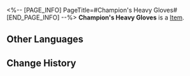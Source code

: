 <%-- [PAGE_INFO]
PageTitle=#Champion's Heavy Gloves#
[END_PAGE_INFO] --%>
{{Item Infobox
|id          = 41052
|image       = Item Champion's Heavy Gloves.png
|type        = 
|invCategory = Relics
|rarity      = 3
|effect      = 
|description = A pair of boxing gloves kept in excellent condition. Some slight wear doesn't hinder their effectiveness.
|source1     = [[Cavern of Corrosion: Silvermane Guard Restricted Zone]]
}}
'''Champion's Heavy Gloves''' is a [[Item]].

==Other Languages==
{{Other Languages
|en   = Champion's Heavy Gloves
|zhs  = 拳王的重炮拳套
|zht  = 拳王的重炮拳套
|ja   = チャンピオンの重砲グローブ
|ko   = 격투왕의 대포 글러브
|es   = Guantes pesados de la campeona
|fr   = Gants de championne
|ru   = Тяжёлые перчатки чемпиона
|th   = Champion's Heavy Gloves
|vi   = Găng Tay Pháo Của Quyền Vương
|de   = Schwere Handschuhe des Champions
|id   = Champion's Heavy Gloves
|pt   = Luvas Pesadas da Campeã
}}

==Change History==
{{Change History|1.0}}